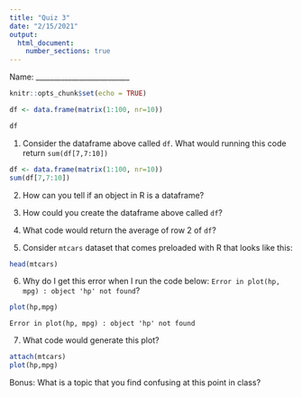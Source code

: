 ```yaml
---
title: "Quiz 3"
date: "2/15/2021"
output: 
  html_document:
    number_sections: true
---
```

Name: __________________________
```r
knitr::opts_chunk$set(echo = TRUE)
```


```r
df <- data.frame(matrix(1:100, nr=10))

```


```r
df
```

1.  Consider the dataframe above called `df`.  What would running this code return `sum(df[7,7:10])`

```r
df <- data.frame(matrix(1:100, nr=10))
sum(df[7,7:10])
```

2. How can you tell if an object in R is a dataframe?


3. How could you create the dataframe above called `df`?


4. What code would return the average of row 2 of `df`?


5. Consider `mtcars` dataset that comes preloaded with R that looks like this:
```r
head(mtcars)
```

6. Why do I get this error when I run the code below: `Error in plot(hp, mpg) : object 'hp' not found`?

```r
plot(hp,mpg)
```

`Error in plot(hp, mpg) : object 'hp' not found`

7. What code would generate this plot?

```r
attach(mtcars)
plot(hp,mpg)
```

Bonus: What is a topic that you find confusing at this point in class? 